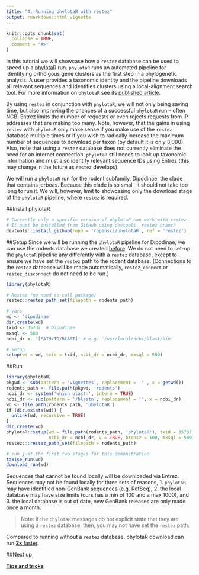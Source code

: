 ```yaml
---
title: "4. Running phylotaR with restez"
output: rmarkdown::html_vignette
---
```


```r
knitr::opts_chunk$set(
  collapse = TRUE,
  comment = "#>"
)
```

In this tutorial we will showcase how a `restez` database can be used to speed up a [phylotaR](https://github.com/ropensci/phylotaR) run. `phylotaR` runs an automated pipeline for identifying ortholgous gene clusters as the first step in a phylogenetic analysis. A user provides a taxonomic identity and the pipeline downloads all relevant sequences and identifies clusters using a local-alignment search tool. For more information on `phylotaR` see its [published article](https://doi.org/10.3390/life8020020).

By using `restez` in conjunction with `phylotaR`, we will not only being saving time, but also improving the chances of a successful `phylotaR` run -- often NCBI Entrez limits the number of requests or even rejects requests from IP addresses that are making too many. Note, however, that the gains in using `restez` with `phylotaR` only make sense if you make use of the `restez` database multiple times or if you wish to radically increase the maximum number of sequences to download per taxon (by default it is only 3,000). Also, note that using a `restez` database does not currently eliminate the need for an internet connection. `phylotaR` still needs to look up taxonomic information and must also identify relevant sequence IDs using Entrez (this may change in the future as `restez` develops).

We will run a `phylotaR` run for the rodent subfamily, Dipodinae, the clade that contains jerboas. Because this clade is so small, it should not take too long to run it. We will, however, limit to showcasing only the download stage of the `phylotaR` pipeline, where `restez` is required.

##Install phylotaR

```r
# Currently only a specific version of phylotaR can work with restez
# It must be installed from GitHub using devtools, restez branch
devtools::install_github(repo = 'ropensci/phylotaR', ref = 'restez')
```

##Setup
Since we will be running the `phylotaR` pipeline for Dipodinae, we can use the rodents database we created [before](https://ropensci.github.io/restez/articles/1_rodents.html). We do not need to set-up the `phylotaR` pipeline any differently with a `restez` database, except to ensure we have set the `restez` path to the rodent database. (Connections to the `restez` database will be made automatically, `restez_connect` or `restez_disconnect` do not need to be run.)

```r
library(phylotaR)

# Restez (no need to call package)
restez::restez_path_set(filepath = rodents_path)

# Vars
wd <- 'dipodinae'
dir.create(wd)
txid <- 35737  # Dipodinae
mxsql <- 500
ncbi_dr <- '[PATH/TO/BLAST]' # e.g. '/usr/local/ncbi/blast/bin'

# setup
setup(wd = wd, txid = txid, ncbi_dr = ncbi_dr, mxsql = 500)
```

##Run
```r
library(phylotaR)
pkgwd <- sub(pattern = 'vignettes', replacement = '' , x = getwd())
rodents_path <- file.path(pkgwd, 'rodents')
ncbi_dr <- system('which blastn', intern = TRUE)
ncbi_dr <- sub(pattern = '/blastn', replacement = '', x = ncbi_dr)
wd <- file.path(rodents_path, 'phylotaR')
if (dir.exists(wd)) {
  unlink(wd, recursive = TRUE)
}
dir.create(wd)
phylotaR::setup(wd = file.path(rodents_path, 'phylotaR'), txid = 35737,
                ncbi_dr = ncbi_dr, v = TRUE, btchsz = 100, mxsql = 500)
restez:::restez_path_set(filepath = rodents_path)
```
``` r
# run just the first two stages for this demonstration
taxise_run(wd)
download_run(wd)
```

Sequences that cannot be found locally will be downloaded via Entrez. Sequences may not be found locally for three sets of reasons, 1. `phylotaR` may have identified non-GenBank sequences (e.g. RefSeq), 2. the local database may have size limits (ours has a min of 100 and a max 1000), and 3. the local database is out of date, new GenBank releases are only made once a month.

> Note: If the `phylotaR` messages do not explicit state that they are using a `restez` database, then, you may not have set the `restez` path.

Compared to running without a `restez` database, phylotaR download can run [**2x** faster](https://github.com/ropensci/restez/blob/master/other/phylotar_demo.R).

##Next up

**[Tips and tricks](https://ropensci.github.io/restez/articles/5_tips_and_tricks.html)**
